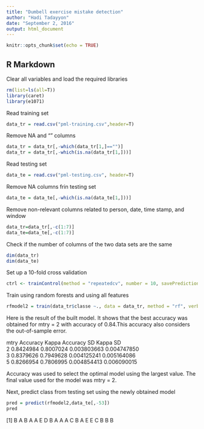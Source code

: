 ---
title: "Dumbell exercise mistake detection"
author: "Hadi Tadayyon"
date: "September 2, 2016"
output: html_document
---

```{r setup, include=FALSE}
knitr::opts_chunk$set(echo = TRUE)
```

## R Markdown

Clear all variables and load the required libraries
```{r, warning=FALSE}
rm(list=ls(all=T))
library(caret)
library(e1071)
```

Read training set
```{r}
data_tr = read.csv("pml-training.csv",header=T)
```

Remove NA and "" columns
```{r}
data_tr = data_tr[,-which(data_tr[1,]=="")]
data_tr = data_tr[,-which(is.na(data_tr[1,]))]
```

Read testing set
```{r}
data_te = read.csv("pml-testing.csv", header=T)
```

Remove NA columns frin testing set
```{r}
data_te = data_te[,-which(is.na(data_te[1,]))]
```

Remove non-relevant columns related to person, date, time stamp, and window
```{r}
data_tr=data_tr[,-c(1:7)]
data_te=data_te[,-c(1:7)]
```

Check if the number of columns of the two data sets are the same
```{r}
dim(data_tr)
dim(data_te)
```

Set up a 10-fold cross validation
```{r}
ctrl <- trainControl(method = "repeatedcv", number = 10, savePredictions = TRUE)
```

Train using random forests and using all features
```{r, eval=FALSE}
rfmodel2 = train(data_tr$classe ~., data = data_tr, method = "rf", verbose = FALSE, trControl=ctrl)
```
Here is the result of the built model. It shows that the best accuracy was obtained for mtry = 2 with accuracy of 0.84.This accuracy also considers the out-of-sample error.

  mtry  Accuracy   Kappa      Accuracy SD  Kappa SD   			
  2     0.8424984  0.8007024  0.003803663  0.004747850			
  3     0.8379626  0.7949628  0.004125241  0.005164086			
  5     0.8266954  0.7806995  0.004854413  0.006090015			

Accuracy was used to select the optimal model using  the largest value.
The final value used for the model was mtry = 2.

Next, predict class from testing set using the newly obtained model
```{r, eval=FALSE}
pred = predict(rfmodel2,data_te[,-53])
pred
```
 [1] B A B A A E D B A A A C B A E E C B B B


